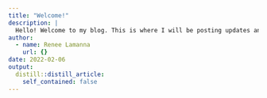 ```yaml
---
title: "Welcome!"
description: |
  Hello! Welcome to my blog. This is where I will be posting updates and other fun things. Take a look around!
author:
  - name: Renee Lamanna
    url: {}
date: 2022-02-06
output:
  distill::distill_article:
    self_contained: false
---
```




